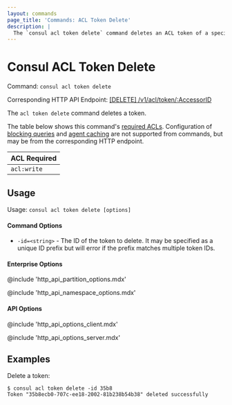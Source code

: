 ```yaml
---
layout: commands
page_title: 'Commands: ACL Token Delete'
description: |
  The `consul acl token delete` command deletes an ACL token of a specified ID. Deleting a token affects the ACL policies and roles attached to the token.
---
```


# Consul ACL Token Delete

Command: `consul acl token delete`

Corresponding HTTP API Endpoint: [\[DELETE\] /v1/acl/token/:AccessorID](/consul/api-docs/acl/tokens#delete-a-token)

The `acl token delete` command deletes a token.

The table below shows this command's [required ACLs](/consul/api-docs/api-structure#authentication). Configuration of
[blocking queries](/consul/api-docs/features/blocking) and [agent caching](/consul/api-docs/features/caching)
are not supported from commands, but may be from the corresponding HTTP endpoint.

| ACL Required |
| ------------ |
| `acl:write`  |

## Usage

Usage: `consul acl token delete [options]`

#### Command Options

- `-id=<string>` - The ID of the token to delete. It may be specified as a
  unique ID prefix but will error if the prefix matches multiple token IDs.

#### Enterprise Options

@include 'http_api_partition_options.mdx'

@include 'http_api_namespace_options.mdx'

#### API Options

@include 'http_api_options_client.mdx'

@include 'http_api_options_server.mdx'

## Examples

Delete a token:

```shell-session
$ consul acl token delete -id 35b8
Token "35b8ecb0-707c-ee18-2002-81b238b54b38" deleted successfully
```
